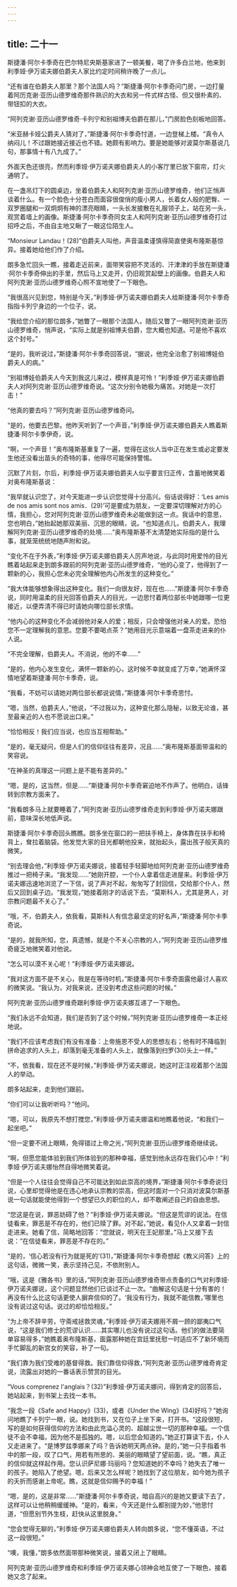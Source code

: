 ```yaml
---
---
---
```

title: 二十一
---




斯捷潘·阿尔卡季奇在巴尔特尼央斯基家进了一顿美餐，喝了许多白兰地，他来到利季娅·伊万诺夫娜伯爵夫人家比约定时间稍许晚了一点儿。

“还有谁在伯爵夫人那里？那个法国人吗？”斯捷潘·阿尔卡季奇问门房，一边打量着阿历克谢·亚历山德罗维奇那件熟识的大衣和另一件式样古怪、但又很朴素的、带钮扣的大衣。

“阿列克谢·亚历山德罗维奇·卡列宁和别祖博夫伯爵在那儿，”门房脸色刻板地回答。

“米亚赫卡娅公爵夫人猜对了，”斯捷潘·阿尔卡季奇忖道，一边登梯上楼。“真令人纳闷儿！不过跟她接近接近也不错。她颇有影响力。要是她能够对波莫尔斯基说几句，那事情十有八九成了。”

外面天色还很亮，然而利季娅·伊万诺夫娜伯爵夫人的小客厅里已放下窗帘，灯火通明了。

在一盏吊灯下的圆桌边，坐着伯爵夫人和阿列克谢·亚历山德罗维奇，他们正悄声谈着什么。有一个脸色十分苍白而面容很俊俏的瘦小男人，长着女人般的肥臀、一双罗圈腿和一双炯炯有神的漂亮眼睛，一头长发披散在礼服领子上，站在另一头，观赏着墙上的画像。斯捷潘·阿尔卡季奇同女主人和阿列克谢·亚历山德罗维奇打过招呼之后，不由自主地又瞅了一眼这位陌生人。

“Monsieur Landau！(28)”伯爵夫人叫他，声音温柔谨慎得简直使奥布隆斯基惊异。接着她给他们作了介绍。

朗多急忙回头一瞧，接着走近前来，面带笑容把不灵活的、汗津津的手放在斯捷潘·阿尔卡季奇伸出的手里，然后马上又走开，仍旧观赏起壁上的画像。伯爵夫人和阿列克谢·亚历山德罗维奇心照不宣地使了一下眼色。

“我很高兴见到您，特别是今天，”利季娅·伊万诺夫娜伯爵夫人给斯捷潘·阿尔卡季奇指指卡列宁身边的一个位子，说。

“我给您介绍的那位朗多，”她瞥了一眼那个法国人，随后又瞥了一眼阿列克谢·亚历山德罗维奇，悄声说，“实际上就是别祖博夫伯爵，您大概也知道。可是他不喜欢这个封号。”

“是的，我听说过，”斯捷潘·阿尔卡季奇回答说，“据说，他完全治愈了别祖博娃伯爵夫人的病。”

“别祖博娃伯爵夫人今天到我这儿来过，模样真是可怜！”利季娅·伊万诺夫娜伯爵夫人对阿列克谢·亚历山德罗维奇说。“这次分别令她极为痛苦。对她是一次打击！”

“他真的要去吗？”阿列克谢·亚历山德罗维奇问。

“是的，他要去巴黎。他昨天听到了一个声音，”利季娅·伊万诺夫娜伯爵夫人瞧着斯捷潘·阿尔卡季伊奇，说。

“啊，一个声音！”奥布隆斯基重复了一遍，觉得在这伙人当中正在发生或必定要发生他还没看出苗头的奇特的事，他得尽可能保持警惕。

沉默了片刻，尔后，利季娅·伊万诺夫娜伯爵夫人似乎要言归正传，含蓄地微笑着对奥布隆斯基说：

“我早就认识您了，对今天能进一步认识您觉得十分高兴。俗话说得好：‘Les amis de nos amis sont nos amis．(29)’可是要成为朋友，一定要深切理解对方的心情，我担心，您对阿列克谢·亚历山德罗维奇未必能做到这一点。我话中的意思，您也明白，”她抬起她那双美丽、沉思的眼睛，说。“也知道点儿，伯爵夫人，我理解阿列克谢·亚历山德罗维奇的处境……”奥布隆斯基不太清楚她实际指的是什么事，就笼笼统统地随声附和说。

“变化不在于外表，”利季娅·伊万诺夫娜伯爵夫人厉声地说，与此同时用爱怜的目光瞧着站起来走到朗多跟前的阿列克谢·亚历山德罗维奇，“他的心变了，他得到了一颗新的心，我担心您未必完全理解他内心所发生的这种变化。”

“我大体能够想象得出这种变化。我们一向很友好，现在也……”斯捷潘·阿尔卡季奇说，同时用温柔的目光回答伯爵夫人的目光，一边思忖着两位部长中她跟哪一位更接近，以便弄清不得已时请她向哪位部长求情。

“他内心的这种变化不会减弱他对亲人的爱；相反，只会增强他对亲人的爱。恐怕您不一定理解我的意思。您要不要喝点茶？”她用目光示意端着一盘茶走进来的仆人说。

“不完全理解，伯爵夫人。不消说，他的不幸……”

“是的，他内心发生变化，满怀一颗新的心，这时候不幸就变成了万幸，”她满怀深情地望着斯捷潘·阿尔卡季奇，说。

“我看，不妨可以请她对两位部长都说说情，”斯捷潘·阿尔卡季奇思忖。

“嗯，当然，伯爵夫人，”他说，“不过我以为，这种变化那么隐秘，以致无论谁，甚至最亲近的人也不愿说出口来。”

“恰恰相反！我们应当说，也应当互相帮助。”

“是的，毫无疑问，但是人们的信仰往往有差异，况且……”奥布隆斯基面带温和的笑容说。

“在神圣的真理这一问题上是不能有差异的。”

“嗯，是的，这当然，但是……”斯捷潘·阿尔卡季奇窘迫地不作声了。他明白，话锋转到宗教方面来了。

“我看朗多马上就要睡着了，”阿列克谢·亚历山德罗维奇走到利季娅·伊万诺夫娜跟前，意味深长地低声说。

斯捷潘·阿尔卡季奇回头瞧瞧。朗多坐在窗口的一把扶手椅上，身体靠在扶手和椅背上，耷拉着脑袋。他发觉大家的目光都朝他投来，就抬起头，露出孩子般天真的微笑。

“别去理会他，”利季娅·伊万诺夫娜说，接着轻手轻脚地给阿列克谢·亚历山德罗维奇推过一把椅子来。“我发现……”她刚开腔，一个仆人拿着信走进屋来。利季娅·伊万诺夫娜迅速地浏览了一下信，说了声对不起，匆匆写了封回信，交给那个仆人，然后又回到桌子边。“我发现，”她接着刚才的话说下去，“莫斯科人，尤其是男人，对宗教问题最不关心了。”

“哦，不，伯爵夫人，依我看，莫斯科人有信念最坚定的好名声，”斯捷潘·阿尔卡季奇说。

“是的，就我所知，您，真遗憾，就是个不关心宗教的人，”阿列克谢·亚历山德罗维奇疲乏地微笑着对他说。

“怎么可以漠不关心呢！”利季娅·伊万诺夫娜说。

“我对这方面不是不关心，我是在等待时机，”斯捷潘·阿尔卡季奇面露他最讨人喜欢的微笑说。“我认为，对我来说，还没到考虑这些问题的时候。”

阿列克谢·亚历山德罗维奇跟利季娅·伊万诺夫娜互递了一下眼色。

“我们永远不会知道，我们是否到了这个时候，”阿列克谢·亚历山德罗维奇一本正经地说。

“我们不应该考虑我们有没有准备：上帝施恩不受人的思想左右；他有时不降临到拼命追求的人头上，却落到毫无准备的人头上，就像落到扫罗(30)头上一样。”

“不，依我看，现在还不是时候，”利季娅·伊万诺夫娜说，她这时正注视着那个法国人的举动。

朗多站起来，走到他们跟前。

“你们可以让我听听吗？”他问。

“嗯，可以，我原先不想打搅您，”利季娅·伊万诺夫娜温和地瞧着他说，“和我们一起坐吧。”

“但一定要不闭上眼睛，免得错过上帝之光，”阿列克谢·亚历山德罗维奇继续说。

“啊，但愿您能体验到我们所体验到的那种幸福，感觉到他永远存在我们心中！”利季娅·伊万诺夫娜怡然自得地微笑着说。

“但是一个人往往会觉得自己不可能达到如此崇高的境界，”斯捷潘·阿尔卡季奇说归说，心里却觉得他是在违心地承认宗教的崇高，但这时面对一个只消对波莫尔斯基说一句话就能使他得到一个想望已久的职位的人，却不敢阐述自己的自由思想。

“您这是在说，罪恶妨碍了他？”利季娅·伊万诺夫娜说。“但这是荒谬的说法。在信徒看来，罪恶是不存在的，他们已赎了罪。对不起，”她说，看见仆人又拿着一封信走进来。她看了信，简略地回答：“您就说，明天在王妃那里。”马上又接下去说：“在信徒看来，罪恶是不存在的。”

“是的，‘信心若没有行为就是死的’(31)，”斯捷潘·阿尔卡季奇想起《教义问答》上的这句话，微微一笑，表示坚持己见，不依附别人。

“哦，这是《雅各书》里的话，”阿列克谢·亚历山德罗维奇带点责备的口气对利季娅·伊万诺夫娜说，这个问题显然他们已谈过不止一次。“曲解这句话是十分有害的！再没有什么比这句话更使人摒弃信仰的了。‘我没有行为，我就不能信教，’哪里也没有说过这句话。说过的却恰恰相反。”

“为上帝不辞辛劳，守斋戒拯救灵魂，”利季娅·伊万诺夫娜用不屑一顾的鄙夷口气说，“这是我们修士的荒谬认识……其实哪儿也没有说过这句话。他们的做法要简单容易得多，”她瞧着奥布隆斯基，面露那种她在宫廷里抚慰一时适应不了新环境而手忙脚乱的新宫女的笑容，补了一句。

“我们靠为我们受难的基督得救。我们靠信仰得救，”阿列克谢·亚历山德罗维奇肯定说，流露出对她的一番话表示赞赏的目光。

“Vous comprenez l'anglais？(32)”利季娅·伊万诺夫娜问，得到肯定的回答后，她站起来，到书架上去找一本书。

“我念一段《Safe and Happy》(33)，或者《Under the Wing》(34)好吗？”她询问地瞧了卡列宁一眼，说。她找到书，又在位子上坐下来，打开书。“这段很短，写的是如何获得信仰的方法和由此充溢心灵的、超越尘世一切的那种幸福。一个信徒不会不幸福，因为他不是孤独的。嗯，以后您会知道的。”她正打算读下去，仆人又走进来了。“是博罗兹季娜来了吗？告诉她明天两点钟。是的，”她一只手指着书中的那一段，叹了口气，用若有所思的、美丽的眼睛望了望前面，说。“瞧，真正的信仰就这样起作用。您认识萨尼娜·玛丽吗？您知道她的不幸吗？她失去了唯一的孩子。她陷入了绝望。嗯，后来又怎么样呢？她找到了这位朋友，如今她为孩子的夭折而感谢上帝呢。瞧，这就是信仰赐予的幸福！”

“嗯，是的，这是非常……”斯捷潘·阿尔卡季奇说，暗自高兴的是她又要读下去了，这样可以让他稍稍缓缓神。“是的，看来，今天还是什么都别提为妙，”他思忖道，“但愿别节外生枝，赶快从这里脱身。”

“您会觉得无聊的，”利季娅·伊万诺夫娜伯爵夫人转向朗多说，“您不懂英语，不过这一段很短。”

“噢，我懂，”朗多依然面带那种微笑说，接着又闭上了眼睛。

阿列克谢·亚历山德罗维奇和利季娅·伊万诺夫娜心领神会地互使了一下眼色，接着她又念了起来。